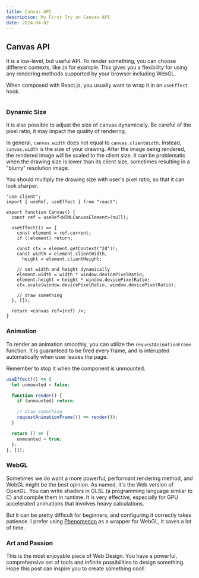 ```yaml
---
title: Canvas API
description: My First Try on Canvas API
date: 2024-04-02
---
```



## Canvas API

It is a low-level, but useful API.
To render something, you can choose different contexts, like `2d` for example.
This gives you a flexibility for using any rendering methods supported by your browser including WebGL.

When composed with React.js, you usually want to wrap it in an `useEffect` hook.

<div className="w-full max-w-[400px] mx-auto">
  <Math />
</div>

### Dynamic Size

It is also possible to adjust the size of canvas dynamically. Be careful of the pixel ratio, it may impact the quality of rendering.

In general, `canvas.width` does not equal to `canvas.clientWidth`.
Instead, `canvas.width` is the size of your drawing.
After the image being rendered, the rendered image will be scaled to the client size.
It can be problematic when the drawing size is lower than its client size, sometimes resulting in a "blurry" resolution image.

You should multiply the drawing size with user's pixel ratio, so that it can look sharper.

```tsx
"use client";
import { useRef, useEffect } from "react";

export function Canvas() {
  const ref = useRef<HTMLCanvasElement>(null);

  useEffect(() => {
    const element = ref.current;
    if (!element) return;

    const ctx = element.getContext("2d")!;
    const width = element.clientWidth,
      height = element.clientHeight;

    // set width and height dynamically
    element.width = width * window.devicePixelRatio;
    element.height = height * window.devicePixelRatio;
    ctx.scale(window.devicePixelRatio, window.devicePixelRatio);

    // draw something
  }, []);

  return <canvas ref={ref} />;
}
```

### Animation

To render an animation smoothly, you can utilize the `requestAnimationFrame` function. It is guaranteed to be fired every frame, and is interupted automatically when user leaves the page.

<Trigonometry />

Remember to stop it when the component is unmounted.

```ts
useEffect(() => {
  let unmounted = false;

  function render() {
    if (unmounted) return;

    // draw something
    requestAnimationFrame(() => render());
  }

  return () => {
    unmounted = true;
  };
}, []);
```

### WebGL

Sometimes we do want a more powerful, performant rendering method, and WebGL might be the best opinion.
As named, it's the Web version of OpenGL. You can write shaders in GLSL (a programming language similar to C) and compile them in runtime.
It is very effective, especially for GPU accelerated animations that involves heavy calculations.

But it can be pretty difficult for beginners, and configuring it correctly takes patience.
I prefer using [Phenomenon](https://github.com/vaneenige/phenomenon) as a wrapper for WebGL, it saves a lot of time.

<div className="relative w-full h-[200px] rounded-xl">
  <div
    className="absolute inset-0 pointer-events-none select-none rounded-[inherit]"
    style={{
      boxShadow:
        "inset 0 2px 5px rgba(235,235,235, 0.5), inset 0 -2px 5px rgba(160,160,160, 0.3)",
    }}
  />
  <WebGL className="size-full rounded-[inherit]" />
</div>

### Art and Passion

This is the most enjoyable piece of Web Design.
You have a powerful, comprehensive set of tools and infinite possibilities to design something.
Hope this post can inspire you to create something cool!
